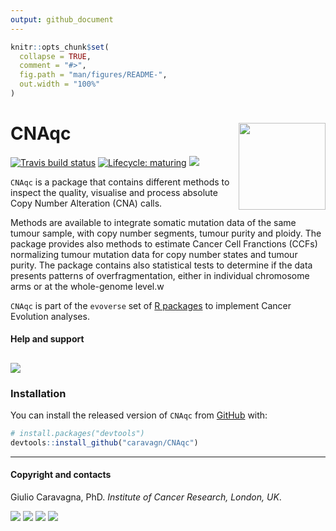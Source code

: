 ```yaml
---
output: github_document
---
```


```r
knitr::opts_chunk$set(
  collapse = TRUE,
  comment = "#>",
  fig.path = "man/figures/README-",
  out.width = "100%"
)
```

# CNAqc <img src='man/figures/logo.png' align="right" height="139" />

<!-- badges: start -->

[![Travis build status](https://travis-ci.org/caravagn/CNAqc.svg?branch=master)](https://travis-ci.org/caravagn/CNAqc)
[![Lifecycle: maturing](https://img.shields.io/badge/lifecycle-maturing-blue.svg)](https://www.tidyverse.org/lifecycle/#maturing)
[![](https://img.shields.io/badge/Part%20of-evoverse-blue.svg)](https://caravagn.github.io/evoverse)
<!-- badges: end -->

`CNAqc` is a package that contains different methods to inspect the quality, visualise and process absolute Copy Number Alteration (CNA) calls. 

Methods are available to integrate somatic mutation data of the same tumour sample, with copy number segments, tumour purity and ploidy. The package provides also methods to estimate Cancer Cell Franctions (CCFs) normalizing tumour mutation data  for copy number states and tumour purity. The package contains also statistical tests to determine if the data presents patterns of overfragmentation, either in individual chromosome arms or at the whole-genome level.w

`CNAqc` is part of the `evoverse` set of [R packages](https://caravagn.github.io/evoverse) to implement Cancer Evolution analyses.

#### Help and support

[![](https://img.shields.io/badge/GitHub%20Pages-https://caravagn.github.io/CNAqc/-yellow.svg)](https://caravagn.github.io/CNAqc)
-----

### Installation

You can install the released version of `CNAqc` from
[GitHub](https://github.com/) with:

``` r
# install.packages("devtools")
devtools::install_github("caravagn/CNAqc")
```

-----

#### Copyright and contacts

Giulio Caravagna, PhD. _Institute of Cancer Research, London, UK_.

[![](https://img.shields.io/badge/Email-gcaravagn@gmail.com-seagreen.svg)](mailto:gcaravagn@gmail.com)
[![](https://img.shields.io/badge/Github-caravagn-seagreen.svg)](https://github.com/caravagn)
[![](https://img.shields.io/badge/Twitter-@gcaravagna-steelblue.svg)](https://twitter.com/gcaravagna)
[![](https://img.shields.io/badge/Personal%20webpage-https://bit.ly/2kc9E6Y-red.svg)](https://sites.google.com/site/giuliocaravagna/)
